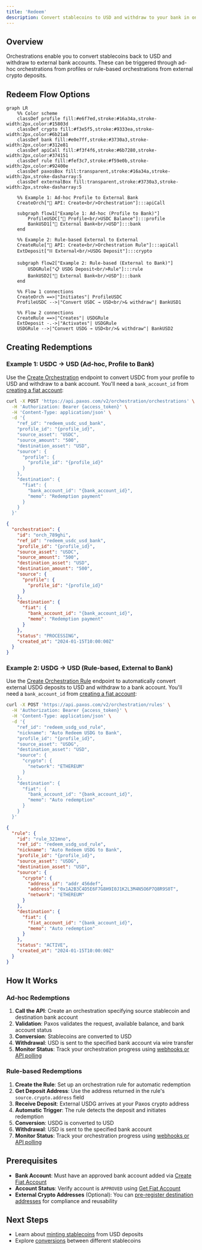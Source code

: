 ```yaml
---
title: 'Redeem'
description: Convert stablecoins to USD and withdraw to your bank in one call.
---
```


## Overview

Orchestrations enable you to convert stablecoins back to USD and withdraw to external bank accounts. These can be triggered through ad-hoc orchestrations from profiles or rule-based orchestrations from external crypto deposits.

## Redeem Flow Options

```mermaid
graph LR
    %% Color scheme
    classDef profile fill:#e6f7ed,stroke:#16a34a,stroke-width:2px,color:#15803d
    classDef crypto fill:#f3e5f5,stroke:#9333ea,stroke-width:2px,color:#6b21a8
    classDef bank fill:#e0e7ff,stroke:#3730a3,stroke-width:2px,color:#312e81
    classDef apiCall fill:#f3f4f6,stroke:#6b7280,stroke-width:2px,color:#374151
    classDef rule fill:#fef3c7,stroke:#f59e0b,stroke-width:2px,color:#92400e
    classDef paxosBox fill:transparent,stroke:#16a34a,stroke-width:2px,stroke-dasharray:5
    classDef externalBox fill:transparent,stroke:#3730a3,stroke-width:2px,stroke-dasharray:5
    
    %% Example 1: Ad-hoc Profile to External Bank
    CreateOrch["🔧 API: Create<br/>Orchestration"]:::apiCall
    
    subgraph flow1["Example 1: Ad-hoc (Profile to Bank)"]
        ProfileUSDC["👤 Profile<br/>USDC Balance"]:::profile
        BankUSD1["🏦 External Bank<br/>USD"]:::bank
    end
    
    %% Example 2: Rule-based External to External
    CreateRule["🔧 API: Create<br/>Orchestration Rule"]:::apiCall
    ExtDeposit["⛓ External<br/>USDG Deposit"]:::crypto
    
    subgraph flow2["Example 2: Rule-based (External to Bank)"]
        USDGRule["📋 USDG Deposit<br/>Rule"]:::rule
        BankUSD2["🏦 External Bank<br/>USD"]:::bank
    end
    
    %% Flow 1 connections
    CreateOrch ==>|"Initiates"| ProfileUSDC
    ProfileUSDC -->|"Convert USDC → USD<br/>& withdraw"| BankUSD1
    
    %% Flow 2 connections
    CreateRule ==>|"Creates"| USDGRule
    ExtDeposit -.->|"Activates"| USDGRule
    USDGRule -->|"Convert USDG → USD<br/>& withdraw"| BankUSD2
```

## Creating Redemptions

### Example 1: USDC → USD (Ad-hoc, Profile to Bank)

Use the [Create Orchestration](/api-reference/endpoints/orchestration/create-orchestration) endpoint to convert USDC from your profile to USD and withdraw to a bank account. You'll need a `bank_account_id` from [creating a fiat account](/guides/developer/fiat-transfers/quickstart#➊-create-fiat-account):

<Expandable title="Request">

```bash
curl -X POST 'https://api.paxos.com/v2/orchestration/orchestrations' \
  -H 'Authorization: Bearer {access_token}' \
  -H 'Content-Type: application/json' \
  -d '{
    "ref_id": "redeem_usdc_usd_bank",
    "profile_id": "{profile_id}",
    "source_asset": "USDC",
    "source_amount": "500",
    "destination_asset": "USD",
    "source": {
      "profile": {
        "profile_id": "{profile_id}"
      }
    },
    "destination": {
      "fiat": {
        "bank_account_id": "{bank_account_id}",
        "memo": "Redemption payment"
      }
    }
  }'
```

</Expandable>

<Expandable title="Response">

```json
{
  "orchestration": {
    "id": "orch_789ghi",
    "ref_id": "redeem_usdc_usd_bank",
    "profile_id": "{profile_id}",
    "source_asset": "USDC",
    "source_amount": "500",
    "destination_asset": "USD",
    "destination_amount": "500",
    "source": {
      "profile": {
        "profile_id": "{profile_id}"
      }
    },
    "destination": {
      "fiat": {
        "bank_account_id": "{bank_account_id}",
        "memo": "Redemption payment"
      }
    },
    "status": "PROCESSING",
    "created_at": "2024-01-15T10:00:00Z"
  }
}
```

</Expandable>

### Example 2: USDG → USD (Rule-based, External to Bank)

Use the [Create Orchestration Rule](/api-reference/endpoints/orchestration-rules/create-orchestration-rule) endpoint to automatically convert external USDG deposits to USD and withdraw to a bank account. You'll need a `bank_account_id` from [creating a fiat account](/guides/developer/fiat-transfers/quickstart#➊-create-fiat-account):

<Expandable title="Request">

```bash
curl -X POST 'https://api.paxos.com/v2/orchestration/rules' \
  -H 'Authorization: Bearer {access_token}' \
  -H 'Content-Type: application/json' \
  -d '{
    "ref_id": "redeem_usdg_usd_rule",
    "nickname": "Auto Redeem USDG to Bank",
    "profile_id": "{profile_id}",
    "source_asset": "USDG",
    "destination_asset": "USD",
    "source": {
      "crypto": {
        "network": "ETHEREUM"
      }
    },
    "destination": {
      "fiat": {
        "bank_account_id": "{bank_account_id}",
        "memo": "Auto redemption"
      }
    }
  }'
```

</Expandable>

<Expandable title="Response">

```json
{
  "rule": {
    "id": "rule_321mno",
    "ref_id": "redeem_usdg_usd_rule",
    "nickname": "Auto Redeem USDG to Bank",
    "profile_id": "{profile_id}",
    "source_asset": "USDG",
    "destination_asset": "USD",
    "source": {
      "crypto": {
        "address_id": "addr_456def",
        "address": "0x1A2B3C4D5E6F7G8H9I0J1K2L3M4N5O6P7Q8R9S0T",
        "network": "ETHEREUM"
      }
    },
    "destination": {
      "fiat": {
        "fiat_account_id": "{bank_account_id}",
        "memo": "Auto redemption"
      }
    },
    "status": "ACTIVE",
    "created_at": "2024-01-15T10:00:00Z"
  }
}
```

</Expandable>

## How It Works

### Ad-hoc Redemptions
1. **Call the API**: Create an orchestration specifying source stablecoin and destination bank account
2. **Validation**: Paxos validates the request, available balance, and bank account status
3. **Conversion**: Stablecoins are converted to USD
4. **Withdrawal**: USD is sent to the specified bank account via wire transfer
5. **Monitor Status**: Track your orchestration progress using [webhooks or API polling](./orchestrations#monitoring-orchestration-status)

### Rule-based Redemptions
1. **Create the Rule**: Set up an orchestration rule for automatic redemption
2. **Get Deposit Address**: Use the address returned in the rule's `source.crypto.address` field
3. **Receive Deposit**: External USDG arrives at your Paxos crypto address
4. **Automatic Trigger**: The rule detects the deposit and initiates redemption
5. **Conversion**: USDG is converted to USD
6. **Withdrawal**: USD is sent to the specified bank account
7. **Monitor Status**: Track your orchestration progress using [webhooks or API polling](./orchestrations#monitoring-orchestration-status)

## Prerequisites

- **Bank Account**: Must have an approved bank account added via [Create Fiat Account](/api-reference/endpoints/fiat-transfers/create-fiat-account)
- **Account Status**: Verify account is `APPROVED` using [Get Fiat Account](/api-reference/endpoints/fiat-transfers/get-fiat-account)
- **External Crypto Addresses** (Optional): You can [pre-register destination addresses](./orchestrations#prerequisites-for-external-crypto-destinations) for compliance and reusability

## Next Steps

- Learn about [minting stablecoins](./mint) from USD deposits
- Explore [conversions](./convert) between different stablecoins